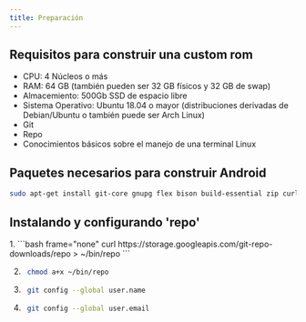 ```yaml
---
title: Preparación
---
```


## Requisitos para construir una custom rom

- CPU: 4 Núcleos o más
- RAM: 64 GB (también pueden ser 32 GB físicos y 32 GB de swap)
- Almacemiento: 500Gb SSD de espacio libre
- Sistema Operativo: Ubuntu 18.04 o mayor (distribuciones derivadas de Debian/Ubuntu o también puede ser Arch Linux)
- Git
- Repo
- Conocimientos básicos sobre el manejo de una terminal Linux

## Paquetes necesarios para construir Android

```sh title="Ubuntu 18.04 o mayor"
sudo apt-get install git-core gnupg flex bison build-essential zip curl zlib1g-dev libc6-dev-i386 x11proto-core-dev libx11-dev lib32z1-dev libgl1-mesa-dev libxml2-utils xsltproc unzip fontconfig
```

<LinkCard title="Documentacion para construir Android en ArchLinux" href="https://wiki.archlinux.org/title/Android#Building" />

## Instalando y configurando 'repo'

<Steps>
1.  ```bash frame="none"
    curl https://storage.googleapis.com/git-repo-downloads/repo > ~/bin/repo
    ```

2. ```bash frame="none"
    chmod a+x ~/bin/repo
    ```

3. ```bash frame="none"
    git config --global user.name 
    ```

4. ```bash frame="none"
    git config --global user.email
    ```
</Steps>